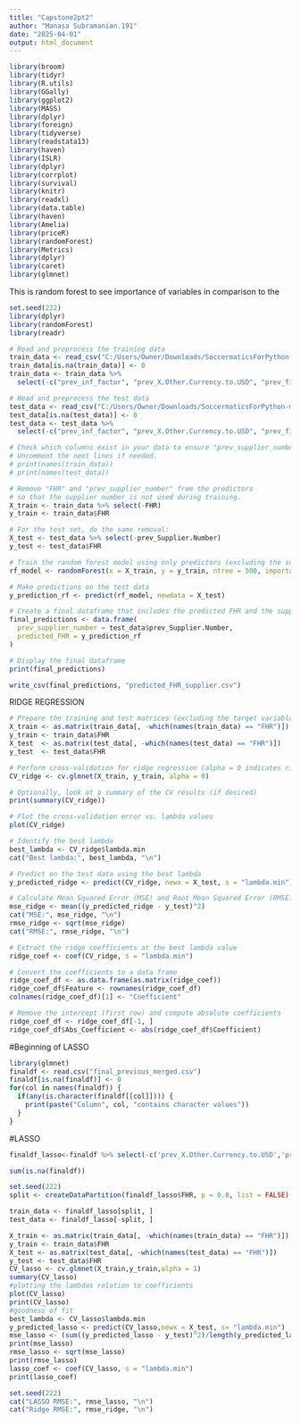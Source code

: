```yaml
---
title: "Capstone2pt2"
author: "Manasa Subramanian.191"
date: "2025-04-01"
output: html_document
---
```


```r
library(broom)
library(tidyr)
library(R.utils)
library(GGally)
library(ggplot2)
library(MASS)
library(dplyr)
library(foreign)
library(tidyverse)
library(readstata13)
library(haven)
library(ISLR)
library(dplyr)
library(corrplot)
library(survival)
library(knitr)
library(readxl)
library(data.table)
library(haven)
library(Amelia)
library(priceR)
library(randomForest)
library(Metrics)
library(dplyr)
library(caret)
library(glmnet)
```


This is random forest to see importance of variables in comparison to the 
```r
set.seed(222)
library(dplyr)
library(randomForest)
library(readr)

# Read and preprocess the training data
train_data <- read_csv("C:/Users/Owner/Downloads/SoccermaticsForPython-master/SoccermaticsForPython-master/Honda_STAT4911_Project/final_previous_merged.csv")
train_data[is.na(train_data)] <- 0
train_data <- train_data %>% 
  select(-c("prev_inf_factor", "prev_X.Other.Currency.to.USD", "prev_financialDate"))

# Read and preprocess the test data
test_data <- read_csv("C:/Users/Owner/Downloads/SoccermaticsForPython-master/SoccermaticsForPython-master/Honda_STAT4911_Project/final_future_merged.csv")
test_data[is.na(test_data)] <- 0
test_data <- test_data %>% 
  select(-c("prev_inf_factor", "prev_X.Other.Currency.to.USD", "prev_financialDate"))

# Check which columns exist in your data to ensure "prev_supplier_number" exists.
# Uncomment the next lines if needed.
# print(names(train_data))
# print(names(test_data))

# Remove "FHR" and "prev_supplier_number" from the predictors
# so that the supplier number is not used during training.
X_train <- train_data %>% select(-FHR)
y_train <- train_data$FHR

# For the test set, do the same removal:
X_test <- test_data %>% select(-prev_Supplier.Number)
y_test <- test_data$FHR

# Train the random forest model using only predictors (excluding the supplier number)
rf_model <- randomForest(x = X_train, y = y_train, ntree = 500, importance = TRUE)

# Make predictions on the test data
y_prediction_rf <- predict(rf_model, newdata = X_test)

# Create a final dataframe that includes the predicted FHR and the supplier number from the test data
final_predictions <- data.frame(
  prev_supplier_number = test_data$prev_Supplier.Number,
  predicted_FHR = y_prediction_rf
)

# Display the final dataframe
print(final_predictions)

write_csv(final_predictions, "predicted_FHR_supplier.csv")
```

RIDGE REGRESSION

```r
# Prepare the training and test matrices (excluding the target variable FHR)
X_train <- as.matrix(train_data[, -which(names(train_data) == "FHR")])
y_train <- train_data$FHR 
X_test  <- as.matrix(test_data[, -which(names(test_data) == "FHR")])
y_test  <- test_data$FHR

# Perform cross-validation for ridge regression (alpha = 0 indicates ridge)
CV_ridge <- cv.glmnet(X_train, y_train, alpha = 0)

# Optionally, look at a summary of the CV results (if desired)
print(summary(CV_ridge))

# Plot the cross-validation error vs. lambda values
plot(CV_ridge)

# Identify the best lambda
best_lambda <- CV_ridge$lambda.min
cat("Best lambda:", best_lambda, "\n")

# Predict on the test data using the best lambda
y_predicted_ridge <- predict(CV_ridge, newx = X_test, s = "lambda.min")

# Calculate Mean Squared Error (MSE) and Root Mean Squared Error (RMSE)
mse_ridge <- mean((y_predicted_ridge - y_test)^2)
cat("MSE:", mse_ridge, "\n")
rmse_ridge <- sqrt(mse_ridge)
cat("RMSE:", rmse_ridge, "\n")

# Extract the ridge coefficients at the best lambda value
ridge_coef <- coef(CV_ridge, s = "lambda.min")

# Convert the coefficients to a data frame
ridge_coef_df <- as.data.frame(as.matrix(ridge_coef))
ridge_coef_df$Feature <- rownames(ridge_coef_df)
colnames(ridge_coef_df)[1] <- "Coefficient"

# Remove the intercept (first row) and compute absolute coefficients
ridge_coef_df <- ridge_coef_df[-1, ]
ridge_coef_df$Abs_Coefficient <- abs(ridge_coef_df$Coefficient)

```


#Beginning of LASSO

```r
library(glmnet)
finaldf <- read.csv("final_previous_merged.csv")
finaldf[is.na(finaldf)] <- 0
for(col in names(finaldf)) {
  if(any(is.character(finaldf[[col]]))) {
    print(paste("Column", col, "contains character values"))
  }
}
```

#LASSO

```r

finaldf_lasso<-finaldf %>% select(-c('prev_X.Other.Currency.to.USD','prev_inf_factor','prev_financialDate'))
```

```r
sum(is.na(finaldf))
```


```r
set.seed(222)
split <- createDataPartition(finaldf_lasso$FHR, p = 0.8, list = FALSE)

train_data <- finaldf_lasso[split, ]
test_data <- finaldf_lasso[-split, ]

X_train <- as.matrix(train_data[, -which(names(train_data) == "FHR")])
y_train <- train_data$FHR 
X_test <- as.matrix(test_data[, -which(names(test_data) == "FHR")])
y_test <- test_data$FHR
CV_lasso <- cv.glmnet(X_train,y_train,alpha = 1)
summary(CV_lasso)
#plotting the lambdas relation to coefficients
plot(CV_lasso)
print(CV_lasso)
#goodness of fit
best_lambda <- CV_lasso$lambda.min
y_predicted_lasso <- predict(CV_lasso,newx = X_test, s= "lambda.min")
mse_lasso <- (sum((y_predicted_lasso - y_test)^2)/length(y_predicted_lasso))
print(mse_lasso)
rmse_lasso <- sqrt(mse_lasso)
print(rmse_lasso)
lasso_coef <- coef(CV_lasso, s = "lambda.min")
print(lasso_coef)
```

```r
set.seed(222)
cat("LASSO RMSE:", rmse_lasso, "\n")
cat("Ridge RMSE:", rmse_ridge, "\n")
```








